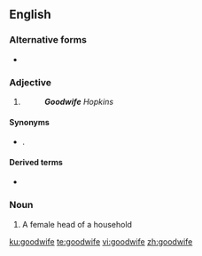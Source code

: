 ==English==

===Alternative forms===
* {{sense|adjective}} {{l|en|Goodwife}}

===Adjective===
{{en-adj|-}}

# {{non-gloss definition|A title of respect for a woman.}}
#: '''''Goodwife''' Hopkins''

====Synonyms====
* {{l|en|Mrs}}.

====Derived terms====
* {{l|en|goody}}

===Noun===
{{en-noun|goodwives}}

# {{lb|en|obsolete}} A female head of a household

[[ku:goodwife]]
[[te:goodwife]]
[[vi:goodwife]]
[[zh:goodwife]]